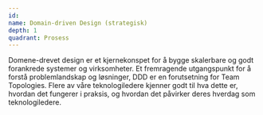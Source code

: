 ```yaml
---
id:
name: Domain-driven Design (strategisk)
depth: 1
quadrant: Prosess
---
```


Domene-drevet design er et kjernekonspet for å bygge skalerbare og godt forankrede systemer og virksomheter.
Et fremragende utgangspunkt for å forstå problemlandskap og løsninger, DDD er en forutsetning for Team Topologies.
Flere av våre teknologiledere kjenner godt til hva dette er, hvordan det fungerer i praksis, og hvordan det påvirker deres hverdag som teknologiledere.
